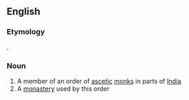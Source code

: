 ==English==

===Etymology===
{{bor|en|hi|अखाड़ा}}.

===Noun===
{{wikipedia}}
{{en-noun}}

# A member of an order of [[ascetic]] [[monk]]s in parts of [[India]]
# A [[monastery]] used by this order